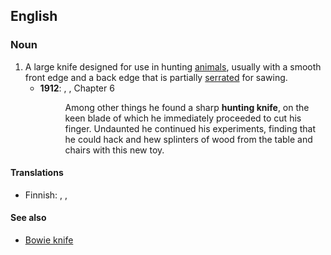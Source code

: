 ==English==

===Noun===
{{wikipedia}}
{{en-noun|sg=[[hunting]] [[knife]]|hunting knives}}

# A large knife designed for use in hunting [[animal]]s, usually with a smooth front edge and a back edge that is partially [[serrated]] for sawing.
#* '''1912''': {{w|Edgar Rice Burroughs}}, {{w|Tarzan of the Apes}}, Chapter 6
#*:Among other things he found a sharp '''hunting knife''', on the keen blade of which he immediately proceeded to cut his finger. Undaunted he continued his experiments, finding that he could hack and hew splinters of wood from the table and chairs with this new toy.

====Translations====
{{trans-top|knife}}
* Finnish: {{t|fi|metsästysveitsi}}, {{t|fi|metsästyspuukko}}, {{t+|fi|puukko}}
{{trans-mid}}
{{trans-bottom}}

====See also====
* [[Bowie knife]]